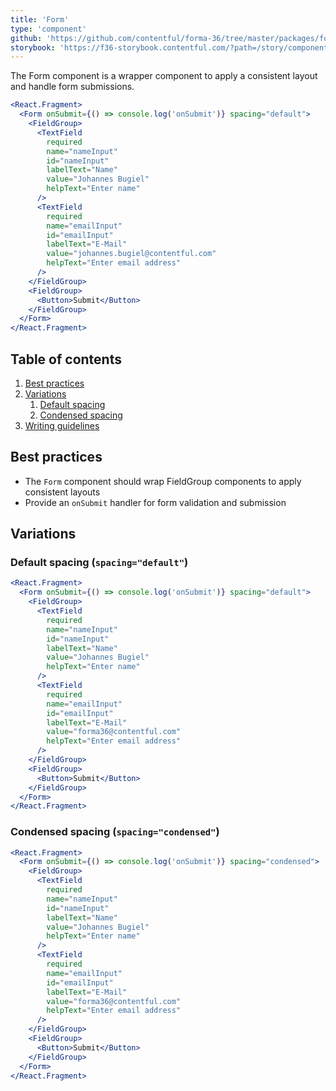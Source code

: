 ```yaml
---
title: 'Form'
type: 'component'
github: 'https://github.com/contentful/forma-36/tree/master/packages/forma-36-react-components/src/components/Form'
storybook: 'https://f36-storybook.contentful.com/?path=/story/components-form--default'
---
```


The Form component is a wrapper component to apply a consistent layout and handle form submissions.

```jsx
<React.Fragment>
  <Form onSubmit={() => console.log('onSubmit')} spacing="default">
    <FieldGroup>
      <TextField
        required
        name="nameInput"
        id="nameInput"
        labelText="Name"
        value="Johannes Bugiel"
        helpText="Enter name"
      />
      <TextField
        required
        name="emailInput"
        id="emailInput"
        labelText="E-Mail"
        value="johannes.bugiel@contentful.com"
        helpText="Enter email address"
      />
    </FieldGroup>
    <FieldGroup>
      <Button>Submit</Button>
    </FieldGroup>
  </Form>
</React.Fragment>
```

## Table of contents

1. [Best practices](#best-practices)
2. [Variations](#variations)
   1. [Default spacing](#spacing-default)
   2. [Condensed spacing](#spacing-condensed)
3. [Writing guidelines](#copy-considerations)

## Best practices <a name="best-practices" />

- The `Form` component should wrap FieldGroup components to apply consistent layouts
- Provide an `onSubmit` handler for form validation and submission

## Variations <a name="variations" />

### Default spacing (`spacing="default"`) <a name="spacing-default" />

```jsx
<React.Fragment>
  <Form onSubmit={() => console.log('onSubmit')} spacing="default">
    <FieldGroup>
      <TextField
        required
        name="nameInput"
        id="nameInput"
        labelText="Name"
        value="Johannes Bugiel"
        helpText="Enter name"
      />
      <TextField
        required
        name="emailInput"
        id="emailInput"
        labelText="E-Mail"
        value="forma36@contentful.com"
        helpText="Enter email address"
      />
    </FieldGroup>
    <FieldGroup>
      <Button>Submit</Button>
    </FieldGroup>
  </Form>
</React.Fragment>
```

### Condensed spacing (`spacing="condensed"`) <a name="spacing-condensed" />

```jsx
<React.Fragment>
  <Form onSubmit={() => console.log('onSubmit')} spacing="condensed">
    <FieldGroup>
      <TextField
        required
        name="nameInput"
        id="nameInput"
        labelText="Name"
        value="Johannes Bugiel"
        helpText="Enter name"
      />
      <TextField
        required
        name="emailInput"
        id="emailInput"
        labelText="E-Mail"
        value="forma36@contentful.com"
        helpText="Enter email address"
      />
    </FieldGroup>
    <FieldGroup>
      <Button>Submit</Button>
    </FieldGroup>
  </Form>
</React.Fragment>
```
